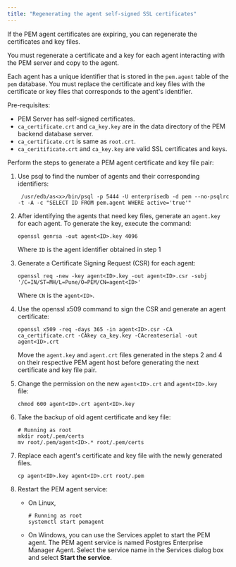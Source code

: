 ```yaml
---
title: "Regenerating the agent self-signed SSL certificates"
---
```


If the PEM agent certificates are expiring, you can regenerate the certificates and key files.

You must regenerate a certificate and a key for each agent interacting with the PEM server and copy to the agent.

Each agent has a unique identifier that is stored in the `pem.agent` table of the `pem` database. You must replace the certificate and key files with the certificate or key files that corresponds to the agent's identifier. 

Pre-requisites:
- PEM Server has self-signed certificates.
- `ca_certificate.crt` and `ca_key.key` are in the data directory of the PEM backend database server.
- `ca_certificate.crt` is same as `root.crt`.
- `ca_ceritificate.crt` and `ca_key.key` are valid SSL certificates and keys. 

Perform the steps to generate a PEM agent certificate and key file pair:

1. Use psql to find the number of agents and their corresponding identifiers:

   ```shell
    /usr/edb/as<x>/bin/psql -p 5444 -U enterprisedb -d pem --no-psqlrc -t -A -c "SELECT ID FROM pem.agent WHERE active='true'"
    ```

1. After identifying the agents that need key files, generate an `agent.key` for each agent. To generate the key, execute the command:

    ```shell
    openssl genrsa -out agent<ID>.key 4096
   ```
   
   Where `ID` is the agent identifier obtained in step 1

1. Generate a Certificate Signing Request (CSR) for each agent:

   ```shell
   openssl req -new -key agent<ID>.key -out agent<ID>.csr -subj '/C=IN/ST=MH/L=Pune/O=PEM/CN=agent<ID>'
   ```
   
   Where `CN` is the `agent<ID>`.

1. Use the openssl x509 command to sign the CSR and generate an agent certificate:

   ```shell
   openssl x509 -req -days 365 -in agent<ID>.csr -CA ca_certificate.crt -CAkey ca_key.key -CAcreateserial -out agent<ID>.crt
   ```

   Move the `agent.key` and `agent.crt` files generated in the steps 2 and 4 on their respective PEM agent host before generating the next certificate and key file pair.

1. Change the permission on the new `agent<ID>.crt` and `agent<ID>.key` file:

   ```shell
   chmod 600 agent<ID>.crt agent<ID>.key
   ```

1. Take the backup of old agent certificate and key file:

   ```shell
   # Running as root
   mkdir root/.pem/certs
   mv root/.pem/agent<ID>.* root/.pem/certs
   ```

1. Replace each agent's certificate and key file with the newly generated files. 
   
   ```shell
   cp agent<ID>.key agent<ID>.crt root/.pem
   ```

1. Restart the PEM agent service:

   - On Linux,

     ```shell
     # Running as root
     systemctl start pemagent
     ```

    - On Windows, you can use the Services applet to start the PEM agent. The PEM agent service is named Postgres Enterprise Manager Agent. Select the service name in the Services dialog box and select **Start the service**.


